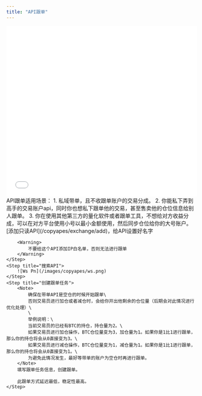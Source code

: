 ```yaml
---
title: "API跟单"
---
```


<iframe src="//player.bilibili.com/player.html?isOutside=true&aid=115096701372462&bvid=BV1egekzLEgR&cid=31964137847&p=1&autoplay=0"
        scrolling="no" border="0" frameborder="no" framespacing="0" allowfullscreen="true" width="100%" height="450px"></iframe>

<Note>
    API跟单适用场景：
    1. 私域带单，且不收跟单账户的交易分成。
    2. 你能私下弄到高手的交易账户api，同时你也想私下跟单他的交易，甚至售卖他的仓位信息给别人跟单。
    3. 你在使用其他第三方的量化软件或者跟单工具，不想给对方收益分成，可以在对方平台使用小号以最小金额使用，然后同步仓位给你的大号账户。
</Note>

<Steps>
    <Step title="添加带单API">
        [添加只读API](/copyapes/exchange/add)，给API设置好名字

        <Warning>
            不要给这个API添加IP白名单，否则无法进行跟单
        </Warning>
    </Step>
    <Step title="搜索API">
        ![Ws Pn](/images/copyapes/ws.png)
    </Step>
    <Step title="创建跟单任务">
        <Note>
            确保在带单API是空仓的时候开始跟单\
            否则交易员进行加仓或者减仓时，会给你开出他剩余的仓位量（后期会对此情况进行优化处理）\
            \
            举例说明：\
            当前交易员的已经有BTC的持仓，持仓量为2。\
            如果交易员进行加仓操作，BTC仓位量变为3，加仓量为1。如果你是1比1进行跟单，那么你的持仓将会从0直接变为3。\
            如果交易员进行减仓操作，BTC仓位量变为1，减仓量为1。如果你是1比1进行跟单，那么你的持仓将会从0直接变为1。\
            为避免此情况发生，最好等带单的账户为空仓时再进行跟单。
        </Note>
        填写跟单任务信息，创建跟单。

        此跟单方式延迟最低，稳定性最高。
    </Step>
</Steps>